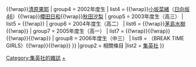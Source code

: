 {{Navbox
|name = Seventeen (雜誌)
|state = collapsed
|title = [[Seventeen (日本雜誌)|Seventeen]]
|basestyle = background-color:#FF88FF;
|listclass = hlist
|group1 = 專屬模特兒
|list1 ={{Navbox|child
| groupstyle = background:#fcf;
| group1 = 1999年度生
| list1  = [[大友花戀]]
| group2 = 2000年度生
| list2  = {{link-ja|Marsh彩|マーシュ彩}}{{!wrap}}{{link-ja|久間田琳加|久間田琳加}}
| group3 = 2001年度生
| list3  = [[久保史緒里]]（[[乃木坂46]]）{{!wrap}}{{link-ja|出口夏希|出口夏希}}{{!wrap}}[[清原果耶]]
| group4 = 2002年度生
| list4  = {{link-ja|永瀨莉子|永瀬莉子}}{{!wrap}}[[小坂菜緒]]（[[日向坂46]]）{{!wrap}}[[櫻田日和]]{{!wrap}}[[秋田汐梨]]
| group5 = 2003年度生（高三）
| list5  = {{link-ja|宮野陽名|宮野陽名}}{{!wrap}}{{link-ja|田鍋梨梨花|田鍋梨々花}}
| group6 = 2004年度生（高二）
| list6  = {{link-ja|大友樹乃|大友樹乃}}{{!wrap}}[[茅島水樹]]{{!wrap}}{{link-ja|雜賀櫻|雑賀サクラ}}
| group7 = 2005年度生（高一）
| list7  = {{link-ja|藤村木音|藤村木音}}{{!wrap}}{{link-ja|加藤栞|加藤栞}}{{!wrap}}{{link-ja|田中杏奈|田中杏奈}}{{!wrap}}{{link-ja|Bridgman遊七|ブリッジマン遊七}}{{!wrap}}{{link-ja|瀨戶琴楓|瀬戸琴楓}}
| group8 = 2006年度生（中三）
| list8  = {{link-ja|入江美沙希|入江美沙希}}（BREAK TIME GIRLS）{{!wrap}}{{link-ja|相羽星良|相羽星良}}{{!wrap}}{{link-ja|秋本Leilani|秋本レイラニ}}
}}
|group2 = 相關條目
|list2 = [[集英社]]
}}<noinclude>
{{DEFAULTSORT:Seventeen}}
[[Category:集英社的雜誌]]
[[Category:Seventeen模特兒|+]]
</noinclude>